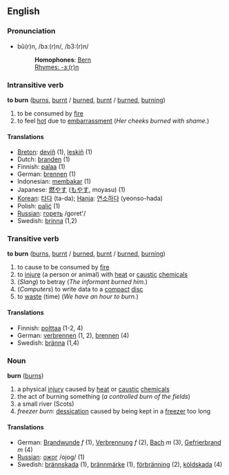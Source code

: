 ==English==
===Pronunciation===
*bû(r)n, /bɜː(r)n/, /b3:(r)n/
*:'''Homophones''': [[Bern]]
*:[[Rhymes:English:-ɜː(r)n|Rhymes: -ɜː(r)n]]

=== Intransitive verb ===
'''to burn''' ([[burns]], [[burnt]] / [[burned]], [[burnt]] / [[burned]], [[burning]])

# to be consumed by [[fire]]
# to feel [[hot]] due to [[embarrassment]] (''Her cheeks burned with shame.'')

==== Translations ====
*[[Breton]]: [[deviñ]] (1), [[leskiñ]] (1)
*Dutch: [[branden]] (1)
*Finnish: [[palaa]] (1)
*German: [[brennen]] (1)
*Indonesian: [[bakar|membakar]] (1)
*Japanese: [[燃やす]] ([[もやす]], moyasu) (1)
*[[Korean]]: [[타다]] (ta-da); [[Hanja]]: [[연소하다]] (yeonso-hada)
*Polish: [[palić się|palić]] (1)
*[[Russian]]: [[гореть]] /goret'/
*Swedish: [[brinna]] (1,2)

=== Transitive verb ===
'''to burn''' ([[burns]], [[burnt]] / [[burned]], [[burnt]] / [[burned]], [[burning]])

# to cause to be consumed by [[fire]]
# to [[injure]] (a person or animal) with [[heat]] or [[caustic]] [[chemicals]]
# (''Slang'') to betray (''The informant burned him.'')
# (''Computers'') to write data to a [[compact]] [[disc]]
# to [[waste]] (time) (''We have an hour to burn.'')

==== Translations ====
*Finnish: [[polttaa]] (1-2, 4)
*German: [[verbrennen]] (1, 2), [[brennen]] (4)
*Swedish: [[bränna]] (1,4)

=== Noun ===
'''burn''' ([[burns]])

# a physical [[injury]] caused by [[heat]] or [[caustic]] [[chemical]]s
# the act of burning something (''a controlled burn of the fields'')
# a small river (Scots)
# ''freezer burn'': [[dessication]] caused by being kept in a [[freezer]] too long

==== Translations ====
*German: [[Brandwunde]] ''f'' (1), [[Verbrennung]] ''f'' (2), [[Bach]] ''m'' (3), [[Gefrierbrand]] ''m'' (4)
*[[Russian]]: [[ожог]] /ojog/ (1)
*Swedish: [[brännskada]] (1), [[brännmärke]] (1), [[förbränning]] (2), [[köldskada]] (4)